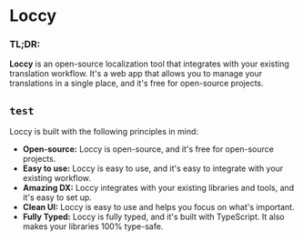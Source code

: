 # Loccy

### TL;DR:

**Loccy** is an open-source localization tool that integrates with your existing translation workflow. It's a web app that allows you to manage your translations in a single place, and it's free for open-source projects.

## `test`

Loccy is built with the following principles in mind:

- **Open-source:** Loccy is open-source, and it's free for open-source projects.
- **Easy to use:** Loccy is easy to use, and it's easy to integrate with your existing workflow.
- **Amazing DX:** Loccy integrates with your existing libraries and tools, and it's easy to set up.
- **Clean UI:** Loccy is easy to use and helps you focus on what's important.
- **Fully Typed:** Loccy is fully typed, and it's built with TypeScript. It also makes your libraries 100% type-safe.
